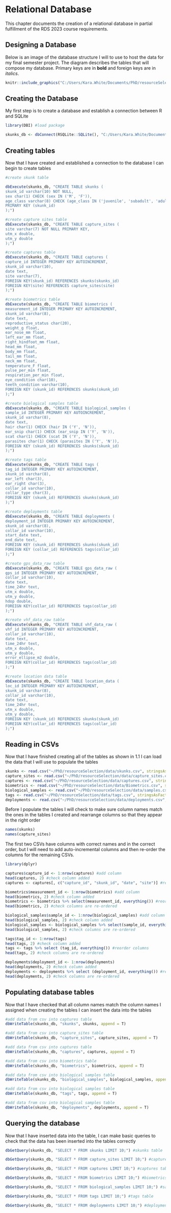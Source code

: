 # Relational Database 

This chapter documents the creation of a relational database in partial fulfillment of the RDS 2023 course requirements. 

## Designing a Database

Below is an image of the database structure I will to use to host the data for
my final semester project. The diagram describes the tables that will compose my 
database. Primary keys are in **bold** and foreign keys are in *italics*.

```r

knitr::include_graphics("C:/Users/Kara.White/Documents/PhD/resourceSelection/docs/db_outline.jpg")

```

## Creating the Database

My first step is to create a database and establish a connection between R and SQLite

```r

library(DBI) #load package

skunks_db <- dbConnect(RSQLite::SQLite(), "C:/Users/Kara.White/Documents/PhD/resourceSelection/data/skunks.db") #establish db connection

```

## Creating tables

Now that I have created and established a connection to the database I can begin to create tables

```r
#create skunk table

dbExecute(skunks_db, "CREATE TABLE skunks (
skunk_id varchar(10) NOT NULL,
sex char(1) CHECK (sex IN ('M', 'F')),
age_class varchar(8) CHECK (age_class IN ('juvenile', 'subadult', 'adult')),
PRIMARY KEY (skunk_id)
);") 
```

```r
#create capture sites table
dbExecute(skunks_db, "CREATE TABLE capture_sites (
site varchar(7) NOT NULL PRIMARY KEY,
utm_x double,
utm_y double
);")
```

```r
#create captures table
dbExecute(skunks_db, "CREATE TABLE captures (
capture_id INTEGER PRIMARY KEY AUTOINCREMENT,
skunk_id varchar(10),
date text,
site varchar(7),
FOREIGN KEY(skunk_id) REFERENCES skunks(skunks_id)
FOREIGN KEY(site) REFERENCES capture_sites(site)
);")

```

```r
#create biometrics table
dbExecute(skunks_db, "CREATE TABLE biometrics (
measurement_id INTEGER PRIMARY KEY AUTOINCREMENT,
skunk_id varchar(8),
date text,
reproductive_status char(20),
weight_g float,
ear_nose_mm float,
left_ear_mm float,
right_hindfoot_mm float,
head_mm float,
body_mm float,
tail_mm float,
neck_mm float,
temperature_F float,
pulse_per_min float,
respiration_per_min float,
eye_condition char(10),
teeth_condition varchar(10),
FOREIGN KEY (skunk_id) REFERENCES skunks(skunk_id)
);")
```

```r
#create biological samples table
dbExecute(skunks_db, "CREATE TABLE biological_samples (
sample_id INTEGER PRIMARY KEY AUTOINCREMENT,
skunk_id varchar(8),
date text,
hair char(1) CHECK (hair IN ('Y', 'N')),
ear_snip char(1) CHECK (ear_snip IN ('Y', 'N')),
scat char(1) CHECK (scat IN ('Y', 'N')),
parasites char(1) CHECK (parasites IN ('Y', 'N')),
FOREIGN KEY (skunk_id) REFERENCES skunks(skunk_id)
);")
```

```r
#create tags table
dbExecute(skunks_db, "CREATE TABLE tags (
tag_id INTEGER PRIMARY KEY AUTOINCREMENT,
skunk_id varchar(8),
ear_left char(3),
ear_right char(3),
collar_id varchar(10),
collar_type char(3),
FOREIGN KEY (skunk_id) REFERENCES skunks(skunk_id)
);")
```

```r
#create deployments table
dbExecute(skunks_db, "CREATE TABLE deployments (
deployment_id INTEGER PRIMARY KEY AUTOINCREMENT,
skunk_id varchar(8),
collar_id varchar(10),
start_date text,
end_date text,
FOREIGN KEY (skunk_id) REFERENCES skunks(skunk_id)
FOREIGN KEY (collar_id) REFERENCES tags(collar_id)
);")
```

```r
#create gps_data_raw table
dbExecute(skunks_db, "CREATE TABLE gps_data_raw (
gps_id INTEGER PRIMARY KEY AUTOINCREMENT,
collar_id varchar(10),
date text,
time_24hr text,
utm_x double,
utm_y double,
hdop double,
FOREIGN KEY(collar_id) REFERENCES tags(collar_id)
);")
```

```r
#create vhf_data_raw table
dbExecute(skunks_db, "CREATE TABLE vhf_data_raw (
vhf_id INTEGER PRIMARY KEY AUTOINCREMENT,
collar_id varchar(10),
date text,
time_24hr text,
utm_x double,
utm_y double,
error_ellipse_m2 double,
FOREIGN KEY(collar_id) REFERENCES tags(collar_id)
);")
```

```r
#create location data table
dbExecute(skunks_db, "CREATE TABLE location_data (
loc_id INTEGER PRIMARY KEY AUTOINCREMENT,
skunk_id varchar(8),
collar_id varchar(10),
date text,
time_24hr text,
utm_x double,
utm_y double,
FOREIGN KEY (skunk_id) REFERENCES skunks(skunk_id)
FOREIGN KEY(collar_id) REFERENCES tags(collar_id)
);")
```

## Reading in CSVs

Now that I have finished creating all of the tables as shown in 1.1 I can load the data that I will use to populate the tables

```r

skunks <- read.csv("~/PhD/resourceSelection/data/skunks.csv", stringsAsFactors = F)
capture_sites <- read.csv("~/PhD/resourceSelection/data/capture_sites.csv", stringsAsFactors = F)
captures <- read.csv("~/PhD/resourceSelection/data/captures.csv", stringsAsFactors = F)
biometrics <- read.csv("~/PhD/resourceSelection/data/Biometrics.csv", stringsAsFactors = F)
biological_samples <- read.csv("~/PhD/resourceSelection/data/samples.csv", stringsAsFactors = F)
tags <- read.csv("~/PhD/resourceSelection/data/tags.csv", stringsAsFactors = F)
deployments <- read.csv("~/PhD/resourceSelection/data/deployments.csv", stringsAsFactors = F)
```

Before I populate the tables I will check to make sure column names match the ones in the tables I created and rearrange columns so that they appear in the right order

```r

names(skunks) 
names(capture_sites)

```

The first two CSVs have columns with correct names and in the correct order, but I will need to add auto-incremental columns and then re-order the columns for the remaining CSVs.

```r
library(dplyr)

captures$capture_id <- 1:nrow(captures) #add column
head(captures, 2) #check column added
captures <- captures[, c("capture_id", "skunk_id", "date", "site")] #reorder columns

biometrics$measurement_id <- 1:nrow(biometrics) #add column
head(biometrics, 2) #check column added
biometrics <- biometrics %>% select(measurement_id, everything()) #reorder columns
head(biometrics, 2) #check columns are re-ordered

biological_samples$sample_id <- 1:nrow(biological_samples) #add column
head(biological_samples, 2) #check column added
biological_samples <- biological_samples %>% select(sample_id, everything()) #reorder columns
head(biological_samples, 2) #check columns are re-ordered

tags$tag_id <- 1:nrow(tags)
head(tags, 2) #check column added
tags <- tags %>% select (tag_id, everything()) #reorder columns
head(tags, 2) #check columns are re-ordered

deployments$deployment_id <- 1:nrow(deployments)
head(deployments, 2) #check column added
deployments <- deployments %>% select (deployment_id, everything()) #reorder columns
head(deployments, 2) #check columns are re-ordered

```
## Populating database tables

Now that I have checked that all column names match the column names I assigned when creating the tables I can insert the data into the tables

```r
#add data from csv into captures table
dbWriteTable(skunks_db, "skunks", skunks, append = T)

#add data from csv into capture_sites table
dbWriteTable(skunks_db, "capture_sites", capture_sites, append = T)

#add data from csv into captures table
dbWriteTable(skunks_db, "captures", captures, append = T)

#add data from csv into biometrics table
dbWriteTable(skunks_db, "biometrics", biometrics, append = T)

#add data from csv into biological samples table
dbWriteTable(skunks_db, "biological_samples", biological_samples, append = T)

#add data from csv into biological samples table
dbWriteTable(skunks_db, "tags", tags, append = T)

#add data from csv into biological samples table
dbWriteTable(skunks_db, "deployments", deployments, append = T)

```

## Querying the database

Now that I have inserted data into the table, I can make basic queries to check that the data has been inserted into the tables correctly

```r
dbGetQuery(skunks_db, "SELECT * FROM skunks LIMIT 10;") #skunks table
```

```r
dbGetQuery(skunks_db, "SELECT * FROM capture_sites LIMIT 10;") #capture sites table
```

```r
dbGetQuery(skunks_db, "SELECT * FROM captures LIMIT 10;") #captures table

```

```r
dbGetQuery(skunks_db, "SELECT * FROM biometrics LIMIT 10;") #biometrics table
```

```r
dbGetQuery(skunks_db, "SELECT * FROM biological_samples LIMIT 10;") #samples table
```

```r
dbGetQuery(skunks_db, "SELECT * FROM tags LIMIT 10;") #tags table
```

```r
dbGetQuery(skunks_db, "SELECT * FROM deployments LIMIT 10;") #deployments table
```

